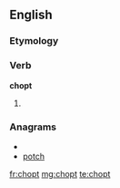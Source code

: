 ==English==

===Etymology===
{{suffix|chop|t}}

===Verb===
'''chopt'''

# {{archaic}} {{past of|chop}}

===Anagrams===
* {{alphagram|chopt}}
* [[potch#English|potch]]

[[fr:chopt]]
[[mg:chopt]]
[[te:chopt]]
